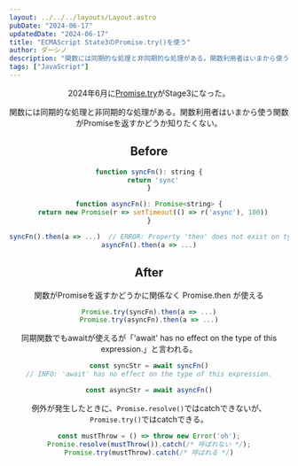 ```yaml
---
layout: ../../../layouts/Layout.astro
pubDate: "2024-06-17"
updatedDate: "2024-06-17"
title: "ECMAScript State3のPromise.try()を使う"
author: ダーシノ
description: "関数には同期的な処理と非同期的な処理がある。関数利用者はいまから使う関数がPromiseを返すかどうか知りたくない。"
tags: ["JavaScript"]
---
```



<Header {...frontmatter} />

2024年6月に[Promise.try](https://github.com/tc39/proposal-promise-try)がStage3になった。

関数には同期的な処理と非同期的な処理がある。関数利用者はいまから使う関数がPromiseを返すかどうか知りたくない。

## Before

```js
function syncFn(): string {
  return 'sync'
}

function asyncFn(): Promise<string> {
  return new Promise(r => setTimeout(() => r('async'), 100))
}

syncFn().then(a => ...)  // ERROR: Property 'then' does not exist on type 'string'.
asyncFn().then(a => ...)
```

## After

関数がPromiseを返すかどうかに関係なく Promise.then が使える
```js
Promise.try(syncFn).then(a => ...)
Promise.try(asyncFn).then(a => ...)
```

同期関数でもawaitが使えるが「'await' has no effect on the type of this expression.」と言われる。
```js
const syncStr = await syncFn()
// INFO: 'await' has no effect on the type of this expression.

const asyncStr = await asyncFn()
```

例外が発生したときに、`Promise.resolve()`ではcatchできないが、`Promise.try()`ではcatchできる。
```js
const mustThrow = () => throw new Error('oh');
Promise.resolve(mustThrow()).catch(/* 呼ばれない */);
Promise.try(mustThrow).catch(/* 呼ばれる */)
```
